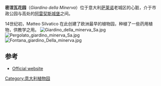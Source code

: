 {{Infobox park
| name = 密涅瓦花园
| photo = Giardino della minerva Sa.jpg
| photo_width = 
| photo_caption = 
| type = [[植物园|植物园]]
| location = 意大利[[萨莱诺|萨莱诺]]
| status = 全年开放
}}
'''密涅瓦花园'''（''Giardino della Minerva''）位于意大利[[萨莱诺|萨莱诺]]老城区的心脏，介于市政公园与高处的[[阿雷契斯城堡|阿雷契斯城堡]]之间。

14世纪初，Matteo Silvatico 在此创建了欧洲最早的植物园，种植了一些药用植物，供教学之用。
[[File:Giardino_della_minerva_Sa.jpg|thumb]]
[[File:Pergolato_giardino_minerva_Sa.jpg|thumb]]
[[File:Fontana_giardino_Della_minerva.jpg|thumb]]
==参考==
* [https://web.archive.org/web/20150223092021/http://www.giardinodellaminerva.it/introduzione.html Official website]
{{authority control}}
{{coord|40.6811|N|14.7537|E|source:wikidata|display=title}}
[[Category:意大利植物园|Category:意大利植物园]]